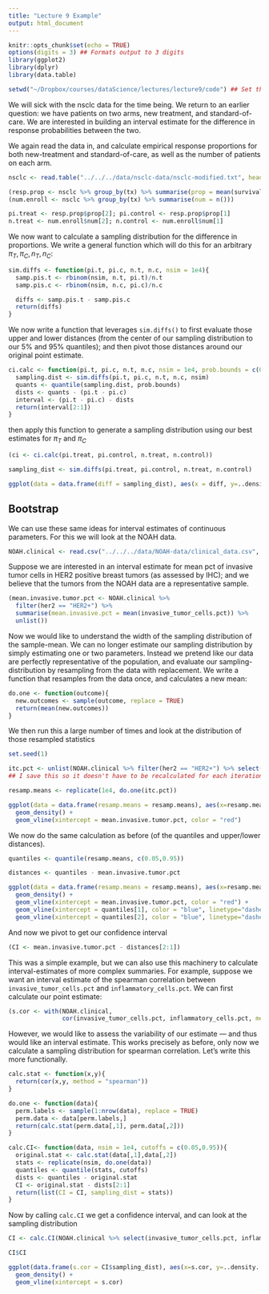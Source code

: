```yaml
---
title: "Lecture 9 Example"
output: html_document
---
```


```r
knitr::opts_chunk$set(echo = TRUE)
options(digits = 3) ## Formats output to 3 digits
library(ggplot2)
library(dplyr)
library(data.table)

setwd("~/Dropbox/courses/dataScience/lectures/lecture9/code") ## Set this to your own working directory
```

We will sick with the nsclc data for the time being. We return to an earlier question: we have patients on two arms, new treatment, and standard-of-care. We are interested in building an interval estimate for the difference in response probabilities between the two.

We again read the data in, and calculate empirical response proportions for both new-treatment and standard-of-care, as well as the number of patients on each arm.


```r

nsclc <- read.table("../../../data/nsclc-data/nsclc-modified.txt", header = TRUE)

(resp.prop <- nsclc %>% group_by(tx) %>% summarise(prop = mean(survival.past.400)))
(num.enroll <- nsclc %>% group_by(tx) %>% summarise(num = n()))

pi.treat <- resp.prop$prop[2]; pi.control <- resp.prop$prop[1]
n.treat <- num.enroll$num[2]; n.control <- num.enroll$num[1]

```

We now want to calculate a sampling distribution for the difference in proportions. We write a general function which will do this for an arbitrary $\pi_T, \pi_C, n_T, n_C$:

``` r
sim.diffs <- function(pi.t, pi.c, n.t, n.c, nsim = 1e4){
  samp.pis.t <- rbinom(nsim, n.t, pi.t)/n.t
  samp.pis.c <- rbinom(nsim, n.c, pi.c)/n.c

  diffs <- samp.pis.t - samp.pis.c
  return(diffs)
}
```

We now write a function that leverages `sim.diffs()` to first evaluate those upper and lower distances (from the center of our sampling distribution to our $5\%$ and $95\%$ quantiles); and then pivot those distances around our original point estimate.

``` r
ci.calc <- function(pi.t, pi.c, n.t, n.c, nsim = 1e4, prob.bounds = c(0.05,0.95)){
  sampling.dist <- sim.diffs(pi.t, pi.c, n.t, n.c, nsim)
  quants <- quantile(sampling.dist, prob.bounds)
  dists <- quants - (pi.t - pi.c)
  interval <- (pi.t - pi.c) - dists
  return(interval[2:1])
}
```

then apply this function to generate a sampling distribution using our best estimates for $\pi_T$ and $\pi_C$

``` r
(ci <- ci.calc(pi.treat, pi.control, n.treat, n.control))

sampling_dist <- sim.diffs(pi.treat, pi.control, n.treat, n.control)

ggplot(data = data.frame(diff = sampling_dist), aes(x = diff, y=..density..)) + geom_density()
```

## Bootstrap

We can use these same ideas for interval estimates of continuous parameters. For this we will look at the NOAH data.

```r

NOAH.clinical <- read.csv("../../../data/NOAH-data/clinical_data.csv", header = TRUE)[,-1]

```

Suppose we are interested in an interval estimate for mean pct of invasive tumor cells in HER2 positive breast tumors (as assessed by IHC); and we believe that the tumors from the NOAH data are a representative sample.

```r
(mean.invasive.tumor.pct <- NOAH.clinical %>% 
  filter(her2 == "HER2+") %>% 
  summarise(mean.invasive.pct = mean(invasive_tumor_cells.pct)) %>%
  unlist())
```

Now we would like to understand the width of the sampling distribution of the sample-mean. We can no longer estimate our sampling distribution by simply estimating one or two parameters. Instead we pretend like our data are perfectly representative of the population, and evaluate our sampling-distribution by resampling from the data with replacement. We write a function that resamples from the data once, and calculates a new mean:

```r
do.one <- function(outcome){
  new.outcomes <- sample(outcome, replace = TRUE)
  return(mean(new.outcomes))
}
```

We then run this a large number of times and look at the distribution of those resampled statistics
```r
set.seed(1)

itc.pct <- unlist(NOAH.clinical %>% filter(her2 == "HER2+") %>% select(invasive_tumor_cells.pct))
## I save this so it doesn't have to be recalculated for each iteration of the replicate

resamp.means <- replicate(1e4, do.one(itc.pct))

ggplot(data = data.frame(resamp.means = resamp.means), aes(x=resamp.means, y=..density..)) + 
  geom_density() + 
  geom_vline(xintercept = mean.invasive.tumor.pct, color = "red")


```

We now do the same calculation as before (of the quantiles and upper/lower distances).

```r
quantiles <- quantile(resamp.means, c(0.05,0.95))

distances <- quantiles - mean.invasive.tumor.pct

ggplot(data = data.frame(resamp.means = resamp.means), aes(x=resamp.means, y=..density..)) + 
  geom_density() + 
  geom_vline(xintercept = mean.invasive.tumor.pct, color = "red") +
  geom_vline(xintercept = quantiles[1], color = "blue", linetype="dashed") +
  geom_vline(xintercept = quantiles[2], color = "blue", linetype="dashed")
```

And now we pivot to get our confidence interval

```r
(CI <- mean.invasive.tumor.pct - distances[2:1])
```

This was a simple example, but we can also use this machinery to calculate interval-estimates of more complex summaries. For example, suppose we want an interval estimate of the spearman correlation between `invasive_tumor_cells.pct` and `inflammatory_cells.pct`. We can first calculate our point estimate:

``` r
(s.cor <- with(NOAH.clinical,
               cor(invasive_tumor_cells.pct, inflammatory_cells.pct, method = "spearman")))
```

However, we would like to assess the variability of our estimate --- and thus would like an interval estimate. This works precisely as before, only now we calculate a sampling distribution for spearman correlation. Let's write this more functionally.

``` r
calc.stat <- function(x,y){
  return(cor(x,y, method = "spearman"))
}

do.one <- function(data){
  perm.labels <- sample(1:nrow(data), replace = TRUE)
  perm.data <- data[perm.labels,]
  return(calc.stat(perm.data[,1], perm.data[,2]))
}

calc.CI<- function(data, nsim = 1e4, cutoffs = c(0.05,0.95)){
  original.stat <- calc.stat(data[,1],data[,2])
  stats <- replicate(nsim, do.one(data))
  quantiles <- quantile(stats, cutoffs)
  dists <- quantiles - original.stat
  CI <- original.stat - dists[2:1]
  return(list(CI = CI, sampling_dist = stats))
}
```
Now by calling `calc.CI` we get a confidence interval, and can look at the sampling distribution

``` r

CI <- calc.CI(NOAH.clinical %>% select(invasive_tumor_cells.pct, inflammatory_cells.pct))

CI$CI

ggplot(data.frame(s.cor = CI$sampling_dist), aes(x=s.cor, y=..density..)) + 
  geom_density() + 
  geom_vline(xintercept = s.cor)

```